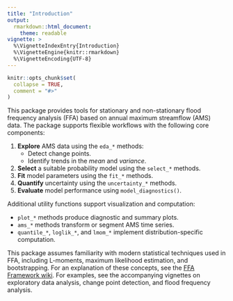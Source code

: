 ```yaml
---
title: "Introduction"
output: 
  rmarkdown::html_document:
    theme: readable
vignette: >
  %\VignetteIndexEntry{Introduction}
  %\VignetteEngine{knitr::rmarkdown}
  %\VignetteEncoding{UTF-8}
---
```


```r
knitr::opts_chunk$set(
  collapse = TRUE,
  comment = "#>"
)
```

This package provides tools for stationary and non-stationary flood frequency analysis (FFA) based on annual maximum streamflow (AMS) data.
The package supports flexible workflows with the following core components:

1. **Explore** AMS data using the `eda_*` methods:
	- Detect change points.
	- Identify trends in the *mean* and *variance*.
2. **Select** a suitable probability model using the `select_* ` methods.
3. **Fit** model parameters using the `fit_*` methods.
4. **Quantify** uncertainty using the `uncertainty_*` methods.
5. **Evaluate** model performance using `model_diagnostics()`.

Additional utility functions support visualization and computation:

- `plot_*` methods produce diagnostic and summary plots.
- `ams_*` methods transform or segment AMS time series.
- `quantile_*`, `loglik_*`, and `lmom_*` implement distribution-specific computation.

This package assumes familiarity with modern statistical techniques used in FFA, including L-moments, maximum likelihood estimation, and bootstrapping.
For an explanation of these concepts, see the [FFA Framework wiki](https://rileywheadon.github.io/ffa-docs/).
For examples, see the accompanying vignettes on exploratory data analysis, change point detection, and flood frequency analysis.
